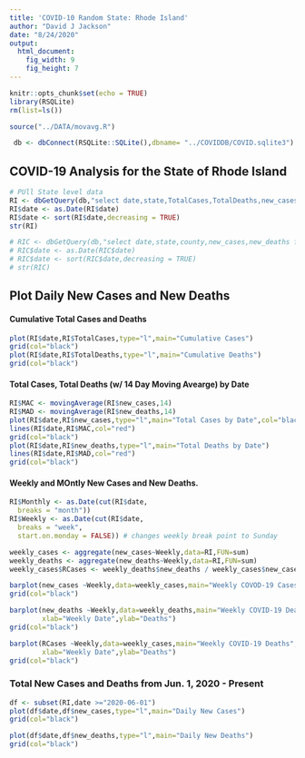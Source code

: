 ```yaml
---
title: 'COVID-10 Random State: Rhode Island'
author: "David J Jackson"
date: "8/24/2020"
output: 
  html_document: 
    fig_width: 9
    fig_height: 7
---
```


```r
knitr::opts_chunk$set(echo = TRUE)
library(RSQLite)
rm(list=ls())
```
```r
source("../DATA/movavg.R")
```
```r
 db <- dbConnect(RSQLite::SQLite(),dbname= "../COVIDDB/COVID.sqlite3")
```

## COVID-19 Analysis for the State of Rhode Island

```r
# PUll State level data
RI <- dbGetQuery(db,"select date,state,TotalCases,TotalDeaths,new_cases,new_deaths from  STATESDAILY where state='Rhode Island'")
RI$date <- as.Date(RI$date)
RI$date <- sort(RI$date,decreasing = TRUE)
str(RI)
```
```r
# RIC <- dbGetQuery(db,"select date,state,county,new_cases,new_deaths from  COUNTYDAILY where state='Rhode Island'")
# RIC$date <- as.Date(RIC$date)
# RIC$date <- sort(RIC$date,decreasing = TRUE)
# str(RIC)
```

## Plot Daily New Cases and New Deaths 
####  Cumulative Total Cases and Deaths

```r
plot(RI$date,RI$TotalCases,type="l",main="Cumulative Cases")
grid(col="black")
plot(RI$date,RI$TotalDeaths,type="l",main="Cumulative Deaths")
grid(col="black")
```

####  Total Cases, Total Deaths (w/ 14 Day Moving Avearge) by Date

```r
RI$MAC <- movingAverage(RI$new_cases,14)
RI$MAD <- movingAverage(RI$new_deaths,14)
plot(RI$date,RI$new_cases,type="l",main="Total Cases by Date",col="black")
lines(RI$date,RI$MAC,col="red")
grid(col="black")
plot(RI$date,RI$new_deaths,type="l",main="Total Deaths by Date")
lines(RI$date,RI$MAD,col="red")
grid(col="black")
```

#### Weekly and MOntly New Cases and New Deaths.

```r
RI$Monthly <- as.Date(cut(RI$date,
  breaks = "month"))
RI$Weekly <- as.Date(cut(RI$date,
  breaks = "week",
  start.on.monday = FALSE)) # changes weekly break point to Sunday

```

```r
weekly_cases <- aggregate(new_cases~Weekly,data=RI,FUN=sum)
weekly_deaths <- aggregate(new_deaths~Weekly,data=RI,FUN=sum)
weekly_cases$RCases <- weekly_deaths$new_deaths / weekly_cases$new_cases *100
```

```r
barplot(new_cases ~Weekly,data=weekly_cases,main="Weekly COVOD-19 Cases",xlab="Weekly Date",ylab="Cases")
grid(col="black")

barplot(new_deaths ~Weekly,data=weekly_deaths,main="Weekly COVID-19 Deaths",
        xlab="Weekly Date",ylab="Deaths")
grid(col="black")

barplot(RCases ~Weekly,data=weekly_cases,main="Weekly COVID-19 Deaths",
        xlab="Weekly Date",ylab="Deaths")
grid(col="black")
```

### Total New Cases and Deaths from Jun. 1, 2020 - Present

```r
df <- subset(RI,date >="2020-06-01")
plot(df$date,df$new_cases,type="l",main="Daily New Cases")
grid(col="black")

plot(df$date,df$new_deaths,type="l",main="Daily New Deaths")
grid(col="black")
```

